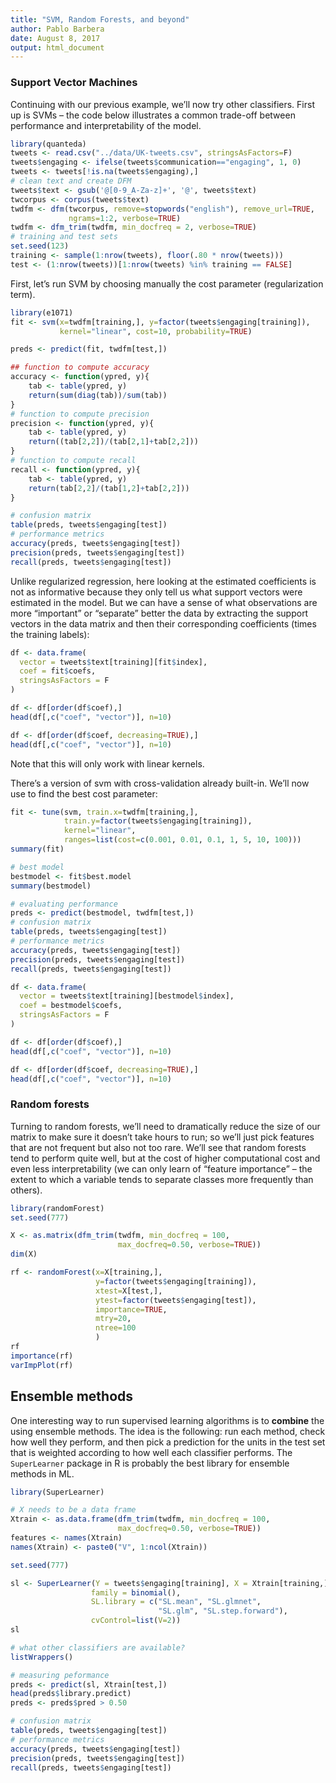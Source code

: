 ```yaml
---
title: "SVM, Random Forests, and beyond"
author: Pablo Barbera
date: August 8, 2017
output: html_document
---
```


### Support Vector Machines

Continuing with our previous example, we'll now try other classifiers. First up is SVMs -- the code below illustrates a common trade-off between performance and interpretability of the model.


```r
library(quanteda)
tweets <- read.csv("../data/UK-tweets.csv", stringsAsFactors=F)
tweets$engaging <- ifelse(tweets$communication=="engaging", 1, 0)
tweets <- tweets[!is.na(tweets$engaging),]
# clean text and create DFM
tweets$text <- gsub('@[0-9_A-Za-z]+', '@', tweets$text)
twcorpus <- corpus(tweets$text)
twdfm <- dfm(twcorpus, remove=stopwords("english"), remove_url=TRUE, 
             ngrams=1:2, verbose=TRUE)
twdfm <- dfm_trim(twdfm, min_docfreq = 2, verbose=TRUE)
# training and test sets
set.seed(123)
training <- sample(1:nrow(tweets), floor(.80 * nrow(tweets)))
test <- (1:nrow(tweets))[1:nrow(tweets) %in% training == FALSE]
```

First, let's run SVM by choosing manually the cost parameter (regularization term).

```r
library(e1071)
fit <- svm(x=twdfm[training,], y=factor(tweets$engaging[training]),
           kernel="linear", cost=10, probability=TRUE)

preds <- predict(fit, twdfm[test,])

## function to compute accuracy
accuracy <- function(ypred, y){
	tab <- table(ypred, y)
	return(sum(diag(tab))/sum(tab))
}
# function to compute precision
precision <- function(ypred, y){
	tab <- table(ypred, y)
	return((tab[2,2])/(tab[2,1]+tab[2,2]))
}
# function to compute recall
recall <- function(ypred, y){
	tab <- table(ypred, y)
	return(tab[2,2]/(tab[1,2]+tab[2,2]))
}

# confusion matrix
table(preds, tweets$engaging[test])
# performance metrics
accuracy(preds, tweets$engaging[test])
precision(preds, tweets$engaging[test])
recall(preds, tweets$engaging[test])
```


Unlike regularized regression, here looking at the estimated coefficients is not as informative because they only tell us what support vectors were estimated in the model. But we can have a sense of what observations are more "important" or "separate" better the data by extracting the support vectors in the data matrix and then their corresponding coefficients (times the training labels):
```r
df <- data.frame(
  vector = tweets$text[training][fit$index],
  coef = fit$coefs,
  stringsAsFactors = F
)

df <- df[order(df$coef),]
head(df[,c("coef", "vector")], n=10)

df <- df[order(df$coef, decreasing=TRUE),]
head(df[,c("coef", "vector")], n=10)
```

Note that this will only work with linear kernels.

There's a version of svm with cross-validation already built-in. We'll now use to find the best cost parameter:

```r
fit <- tune(svm, train.x=twdfm[training,], 
            train.y=factor(tweets$engaging[training]),
            kernel="linear",
            ranges=list(cost=c(0.001, 0.01, 0.1, 1, 5, 10, 100)))
summary(fit)

# best model
bestmodel <- fit$best.model
summary(bestmodel)

# evaluating performance
preds <- predict(bestmodel, twdfm[test,])
# confusion matrix
table(preds, tweets$engaging[test])
# performance metrics
accuracy(preds, tweets$engaging[test])
precision(preds, tweets$engaging[test])
recall(preds, tweets$engaging[test])

df <- data.frame(
  vector = tweets$text[training][bestmodel$index],
  coef = bestmodel$coefs,
  stringsAsFactors = F
)

df <- df[order(df$coef),]
head(df[,c("coef", "vector")], n=10)

df <- df[order(df$coef, decreasing=TRUE),]
head(df[,c("coef", "vector")], n=10)

```


### Random forests

Turning to random forests, we'll need to dramatically reduce the size of our matrix to make sure it doesn't take hours to run; so we'll just pick features that are not frequent but also not too rare. We'll see that random forests tend to perform quite well, but at the cost of higher computational cost and even less interpretability (we can only learn of "feature importance" -- the extent to which a variable tends to separate classes more frequently than others).


```r
library(randomForest)
set.seed(777)

X <- as.matrix(dfm_trim(twdfm, min_docfreq = 100, 
                        max_docfreq=0.50, verbose=TRUE))
dim(X)

rf <- randomForest(x=X[training,], 
                   y=factor(tweets$engaging[training]),
                   xtest=X[test,],
                   ytest=factor(tweets$engaging[test]),
                   importance=TRUE,
                   mtry=20,
                   ntree=100
                   )
rf
importance(rf)
varImpPlot(rf)

```

## Ensemble methods

One interesting way to run supervised learning algorithms is to __combine__ the using ensemble methods. The idea is the following: run each method, check how well they perform, and then pick a prediction for the units in the test set that is weighted according to how well each classifier performs. The `SuperLearner` package in R is probably the best library for ensemble methods in ML.

```r
library(SuperLearner)

# X needs to be a data frame
Xtrain <- as.data.frame(dfm_trim(twdfm, min_docfreq = 100, 
                        max_docfreq=0.50, verbose=TRUE))
features <- names(Xtrain)
names(Xtrain) <- paste0("V", 1:ncol(Xtrain))

set.seed(777)

sl <- SuperLearner(Y = tweets$engaging[training], X = Xtrain[training,], 
                  family = binomial(),
                  SL.library = c("SL.mean", "SL.glmnet", 
                                 "SL.glm", "SL.step.forward"),
                  cvControl=list(V=2))
sl

# what other classifiers are available?
listWrappers()

# measuring peformance
preds <- predict(sl, Xtrain[test,])
head(preds$library.predict)
preds <- preds$pred > 0.50

# confusion matrix
table(preds, tweets$engaging[test])
# performance metrics
accuracy(preds, tweets$engaging[test])
precision(preds, tweets$engaging[test])
recall(preds, tweets$engaging[test])

```

